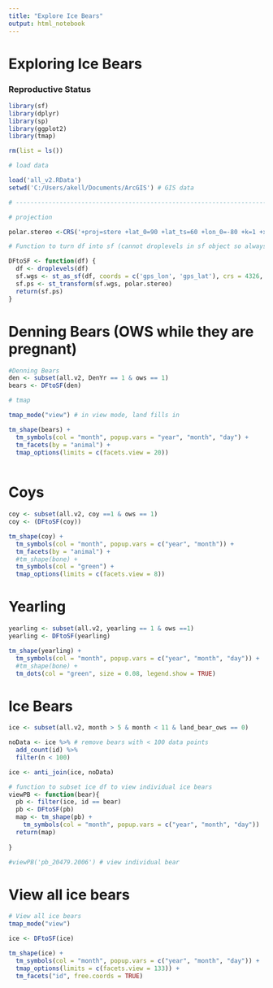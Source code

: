 ```yaml
---
title: "Explore Ice Bears"
output: html_notebook
---
```


# Exploring Ice Bears

### Reproductive Status

```r
library(sf)
library(dplyr)
library(sp)
library(ggplot2)
library(tmap)

rm(list = ls())

# load data

load('all_v2.RData')
setwd('C:/Users/akell/Documents/ArcGIS') # GIS data

# ------------------------------------------------------------------------------------- #

# projection

polar.stereo <-CRS('+proj=stere +lat_0=90 +lat_ts=60 +lon_0=-80 +k=1 +x_0=0 +y_0=0 +ellps=WGS84 +units=m + datum=WGS84 +no_defs +towgs84=0,0,0') 

# Function to turn df into sf (cannot droplevels in sf object so always need to start w df)

DFtoSF <- function(df) {
  df <- droplevels(df)
  sf.wgs <- st_as_sf(df, coords = c('gps_lon', 'gps_lat'), crs = 4326, dim = 'XY')
  sf.ps <- st_transform(sf.wgs, polar.stereo)
  return(sf.ps)
}
```

# Denning Bears (OWS while they are pregnant)

```r
#Denning Bears
den <- subset(all.v2, DenYr == 1 & ows == 1)
bears <- DFtoSF(den)

# tmap

tmap_mode("view") # in view mode, land fills in

tm_shape(bears) +
  tm_symbols(col = "month", popup.vars = "year", "month", "day") +
  tm_facets(by = "animal") +
  tmap_options(limits = c(facets.view = 20))
  
```

# Coys

```r

coy <- subset(all.v2, coy ==1 & ows == 1)
coy <- (DFtoSF(coy))

tm_shape(coy) +
  tm_symbols(col = "month", popup.vars = c("year", "month")) +
  tm_facets(by = "animal") +
  #tm_shape(bone) + 
  tm_symbols(col = "green") +
  tmap_options(limits = c(facets.view = 8))
```

# Yearling

```r
yearling <- subset(all.v2, yearling == 1 & ows ==1)
yearling <- DFtoSF(yearling)

tm_shape(yearling) +
  tm_symbols(col = "month", popup.vars = c("year", "month", "day")) +
  #tm_shape(bone) +
  tm_dots(col = "green", size = 0.08, legend.show = TRUE)
```


# Ice Bears

```r

ice <- subset(all.v2, month > 5 & month < 11 & land_bear_ows == 0)

noData <- ice %>% # remove bears with < 100 data points
  add_count(id) %>%
  filter(n < 100)

ice <- anti_join(ice, noData)

# function to subset ice df to view individual ice bears
viewPB <- function(bear){ 
  pb <- filter(ice, id == bear)
  pb <- DFtoSF(pb)
  map <- tm_shape(pb) +
    tm_symbols(col = "month", popup.vars = c("year", "month", "day"))
  return(map)
  
}

#viewPB('pb_20479.2006') # view individual bear
```

# View all ice bears

```r
# View all ice bears
tmap_mode("view")

ice <- DFtoSF(ice)

tm_shape(ice) +
  tm_symbols(col = "month", popup.vars = c("year", "month", "day")) +
  tmap_options(limits = c(facets.view = 133)) +
  tm_facets("id", free.coords = TRUE)

```










